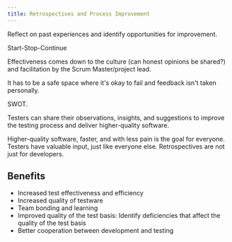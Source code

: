 ```yaml
---
title: Retrospectives and Process Improvement
---
```


Reflect on past experiences and identify opportunities for improvement.

Start-Stop-Continue

Effectiveness comes down to the culture (can honest opinions be shared?) and facilitation by the Scrum Master/project lead.

It has to be a safe space where it's okay to fail and feedback isn't taken personally.

SWOT.

Testers can share their observations, insights, and suggestions to improve the testing process and deliver higher-quality software.

Higher-quality software, faster, and with less pain is the goal for everyone. Testers have valuable input, just like everyone else. Retrospectives are not just for developers.

## Benefits

- Increased test effectiveness and efficiency
- Increased quality of testware
- Team bonding and learning
- Improved quality of the test basis: Identify deficiencies that affect the quality of the test basis
- Better cooperation between development and testing